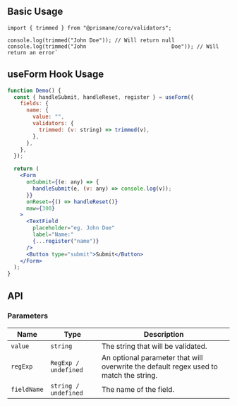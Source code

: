## Basic Usage

```tsx
import { trimmed } from "@prismane/core/validators";

console.log(trimmed("John Doe")); // Will return null
console.log(trimmed("John                           Doe")); // Will return an error`
```

## useForm Hook Usage

```jsx
function Demo() {
  const { handleSubmit, handleReset, register } = useForm({
    fields: {
      name: {
        value: "",
        validators: {
          trimmed: (v: string) => trimmed(v),
        },
      },
    },
  });

  return (
    <Form
      onSubmit={(e: any) => {
        handleSubmit(e, (v: any) => console.log(v));
      }}
      onReset={() => handleReset()}
      maw={300}
    >
      <TextField
        placeholder="eg. John Doe"
        label="Name:"
        {...register("name")}
      />
      <Button type="submit">Submit</Button>
    </Form>
  );
}
```

## API

### Parameters

| Name        | Type                 | Description                                                                           |
| ----------- | -------------------- | ------------------------------------------------------------------------------------- |
| `value`     | `string`             | The string that will be validated.                                                    |
| `regExp`    | `RegExp / undefined` | An optional parameter that will overwrite the default regex used to match the string. |
| `fieldName` | `string / undefined` | The name of the field.                                                                |
